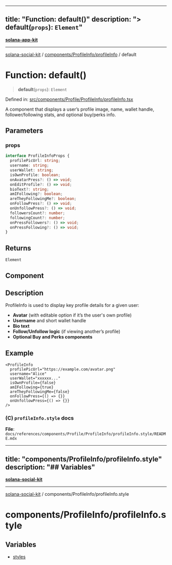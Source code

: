 
---
title: "Function: default()"
description: "> **default**(`props`): `Element`"
---

[**solana-app-kit**](../../../../../README.mdx)

***

[solana-social-kit](../../../../../README.mdx) / [components/ProfileInfo/profileInfo](../README.mdx) / default

# Function: default()

> **default**(`props`): `Element`

Defined in: [src/components/Profile/ProfileInfo/profileInfo.tsx](https://github.com/SendArcade/solana-app-kit/blob/main/src/components/Profile/ProfileInfo/profileInfo.tsx)

A component that displays a user’s profile image, name, wallet handle, follower/following stats, and optional buy/perks info.

## Parameters

### props

```ts
interface ProfileInfoProps {
  profilePicUrl: string;
  username: string;
  userWallet: string;
  isOwnProfile: boolean;
  onAvatarPress?: () => void;
  onEditProfile?: () => void;
  bioText?: string;
  amIFollowing?: boolean;
  areTheyFollowingMe?: boolean;
  onFollowPress?: () => void;
  onUnfollowPress?: () => void;
  followersCount?: number;
  followingCount?: number;
  onPressFollowers?: () => void;
  onPressFollowing?: () => void;
}
```

## Returns

`Element`

## Component

## Description

ProfileInfo is used to display key profile details for a given user:
- **Avatar** (with editable option if it’s the user's own profile)
- **Username** and short wallet handle
- **Bio text**
- **Follow/Unfollow logic** (if viewing another’s profile)
- **Optional Buy and Perks components**

## Example

```tsx
<ProfileInfo
  profilePicUrl="https://example.com/avatar.png"
  username="Alice"
  userWallet="xxxxxx..."
  isOwnProfile={false}
  amIFollowing={true}
  areTheyFollowingMe={false}
  onFollowPress={() => {}}
  onUnfollowPress={() => {}}
/>
```


### (C) `profileInfo.style` docs

**File**: `docs/references/components/Profile/ProfileInfo/profileInfo.style/README.mdx`

---
title: "components/ProfileInfo/profileInfo.style"
description: "## Variables"
---

[**solana-social-kit**](../../../README.mdx)

***

[solana-social-kit](../../../README.mdx) / components/ProfileInfo/profileInfo.style

# components/ProfileInfo/profileInfo.style

## Variables

- [styles](variables/styles.mdx)
